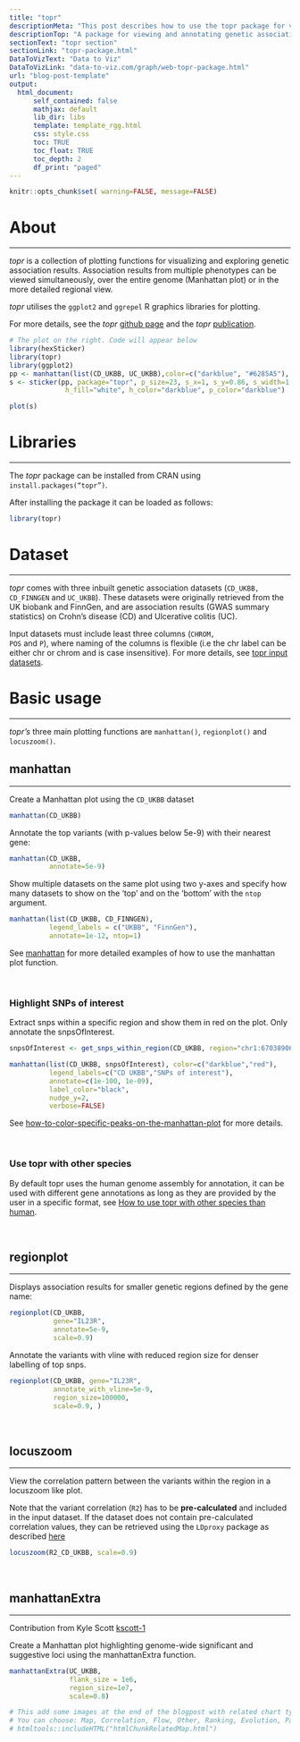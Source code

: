 ```yaml
---
title: "topr"
descriptionMeta: "This post describes how to use the topr package for viewing and annotating genetic association results."
descriptionTop: "A package for viewing and annotating genetic association data"
sectionText: "topr section"
sectionLink: "topr-package.html"
DataToVizText: "Data to Viz"
DataToVizLink: "data-to-viz.com/graph/web-topr-package.html"
url: "blog-post-template"
output:
  html_document:
      self_contained: false    
      mathjax: default
      lib_dir: libs
      template: template_rgg.html
      css: style.css
      toc: TRUE
      toc_float: TRUE
      toc_depth: 2
      df_print: "paged"
---
```



```r
knitr::opts_chunk$set( warning=FALSE, message=FALSE)
```


<div class="container">

# About
***

<div class = "row">

<div class = "col-md-8  col-sm-12 align-self-center">

*topr* is a collection of plotting functions for visualizing and exploring genetic association results. Association results from multiple phenotypes can be viewed simultaneously, over the entire genome (Manhattan plot) or in the more detailed regional view.

*topr* utilises the <code>ggplot2</code> and <code>ggrepel</code> R graphics libraries for plotting.

For more details, see the *topr* [github page](https://github.com/totajuliusd/topr) and the *topr*  [publication](https://doi.org/10.1186/s12859-023-05301-4).

</div>

<div class = "col-md-4  col-sm-12">

```r
# The plot on the right. Code will appear below
library(hexSticker)
library(topr)
library(ggplot2)
pp <- manhattan(list(CD_UKBB, UC_UKBB),color=c("darkblue", "#6285A5"), sign_thresh = NULL, size=0.1, show_legend = F, ntop=1) + theme_void() + theme_transparent()
s <- sticker(pp, package="topr", p_size=23, s_x=1, s_y=0.86, s_width=1.4, s_height=1,
              h_fill="white", h_color="darkblue", p_color="darkblue")

plot(s)
```
</div>
</div>

# Libraries
***
The *topr* package can be installed from CRAN using <code>install.packages("topr")</code>.

After installing the package it can be loaded as follows:

```r
library(topr)
```


# Dataset
***

*topr* comes with three inbuilt genetic association datasets (<code>CD_UKBB, CD_FINNGEN</code> and <code>UC_UKBB</code>). These datasets were originally retrieved from the UK biobank and FinnGen, and are association results (GWAS summary statistics) on Crohn's disease (CD) and Ulcerative colitis (UC).

Input datasets must include least three columns (<code>CHROM, POS</code> and <code>P</code>), where naming of the columns is flexible (i.e the chr label can be either chr or chrom and is case insensitive). For more details, see [topr input datasets](https://totajuliusd.github.io/topr/articles/input_datasets.html).


# Basic usage
***
*topr's* three main plotting functions are <code>manhattan()</code>, <code>regionplot()</code> and <code>locuszoom()</code>.


## manhattan
***
Create a Manhattan plot using the <code>CD_UKBB</code> dataset


```r
manhattan(CD_UKBB)
```


Annotate the top variants (with p-values below 5e-9) with their nearest gene:

```r
manhattan(CD_UKBB, 
          annotate=5e-9)
```

Show multiple datasets on the same plot using two y-axes and specify how many datasets to show on the ‘top’ and on the ‘bottom’ with the <code>ntop</code> argument.

```r
manhattan(list(CD_UKBB, CD_FINNGEN), 
          legend_labels = c("UKBB", "FinnGen"), 
          annotate=1e-12, ntop=1)
```


See [manhattan](https://totajuliusd.github.io/topr_manual/manhattan.html) for more detailed examples of how to use the manhattan plot function.

<br>

### Highlight SNPs of interest

Extract snps within a specific region and show them in red on the plot. Only annotate the snpsOfInterest.

```r
snpsOfInterest <- get_snps_within_region(CD_UKBB, region="chr1:67038906-67359979")
```


```r
manhattan(list(CD_UKBB, snpsOfInterest), color=c("darkblue","red"), 
          legend_labels=c("CD UKBB","SNPs of interest"), 
          annotate=c(1e-100, 1e-09), 
          label_color="black", 
          nudge_y=2,
          verbose=FALSE)
```

See [how-to-color-specific-peaks-on-the-manhattan-plot](https://github.com/totajuliusd/topr?tab=readme-ov-file#how-to-color-specific-peaks-on-the-manhattan-plot)
for more details.

<br>


### Use topr with other species

By default topr uses the human genome assembly for annotation, it can be used with different gene annotations as long as they are provided by the user in a specific format, see [How to use topr with other species than human](https://github.com/totajuliusd/topr?tab=readme-ov-file#how-to-use-topr-with-other-species-than-human).

<br>


## regionplot
***

Displays association results for smaller genetic regions defined by the gene name:

```r
regionplot(CD_UKBB, 
           gene="IL23R", 
           annotate=5e-9, 
           scale=0.9)
```

Annotate the variants with vline with reduced region size for denser labelling of top snps. 

```r
regionplot(CD_UKBB, gene="IL23R",
           annotate_with_vline=5e-9, 
           region_size=100000, 
           scale=0.9, )
```

<br>


## locuszoom 
***

View the correlation pattern between the variants within the region in a locuszoom like plot.
 
Note that the variant correlation (<code>R2</code>) has to be **pre-calculated** and included in the input dataset.  If the dataset does not contain pre-calculated correlation values, they can be retrieved using the <code>LDproxy</code> package as described [here](https://github.com/totajuliusd/topr?tab=readme-ov-file#locuszoom-example)

```r
locuszoom(R2_CD_UKBB, scale=0.9)
```

<br>

## manhattanExtra
***

Contribution from Kyle Scott [kscott-1](https://github.com/kscott-1)

Create a Manhattan plot highlighting genome-wide significant and suggestive loci using the manhattanExtra function.


```r
manhattanExtra(UC_UKBB, 
               flank_size = 1e6, 
               region_size=1e7,
               scale=0.8)
```

<!-- Close container -->
</div>




```r
# This add some images at the end of the blogpost with related chart types
# You can choose: Map, Correlation, Flow, Other, Ranking, Evolution, PartOfWhole, Distribution
# htmltools::includeHTML("htmlChunkRelatedMap.html")
```
